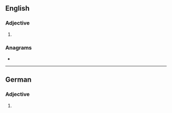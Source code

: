 ==English==

===Adjective===
{{head|en|adjective comparative form}}

# {{lb|en|rare}} {{en-comparative of|absolute}}

===Anagrams===
* {{anagrams|en|a=abelorstu|labourest}}

----

==German==

===Adjective===
{{head|de|adjective form}}

# {{de-inflected form of|absolut}}